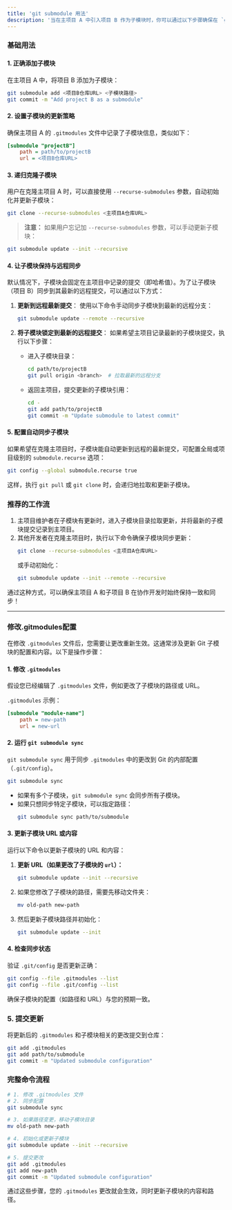 ```yaml
---
title: 'git submodule 用法'
description: '当在主项目 A 中引入项目 B 作为子模块时，你可以通过以下步骤确保在 `git clone` 主项目 A 时，项目 B 能够同步更新并初始化。'
---
```


### 基础用法

#### 1. **正确添加子模块**
在主项目 A 中，将项目 B 添加为子模块：
```bash
git submodule add <项目B仓库URL> <子模块路径>
git commit -m "Add project B as a submodule"
```

#### 2. **设置子模块的更新策略**
确保主项目 A 的 `.gitmodules` 文件中记录了子模块信息，类似如下：
```ini
[submodule "projectB"]
    path = path/to/projectB
    url = <项目B仓库URL>
```

#### 3. **递归克隆子模块**
用户在克隆主项目 A 时，可以直接使用 `--recurse-submodules` 参数，自动初始化并更新子模块：
```bash
git clone --recurse-submodules <主项目A仓库URL>
```

> **注意：** 如果用户忘记加 `--recurse-submodules` 参数，可以手动更新子模块：
```bash
git submodule update --init --recursive
```

#### 4. **让子模块保持与远程同步**
默认情况下，子模块会固定在主项目中记录的提交（即哈希值）。为了让子模块（项目 B）同步到其最新的远程提交，可以通过以下方式：

1. **更新到远程最新提交**：
   使用以下命令手动同步子模块到最新的远程分支：
   ```bash
   git submodule update --remote --recursive
   ```

2. **将子模块锁定到最新的远程提交**：
   如果希望主项目记录最新的子模块提交，执行以下步骤：
   - 进入子模块目录：
     ```bash
     cd path/to/projectB
     git pull origin <branch>  # 拉取最新的远程分支
     ```
   - 返回主项目，提交更新的子模块引用：
     ```bash
     cd -
     git add path/to/projectB
     git commit -m "Update submodule to latest commit"
     ```

#### 5. **配置自动同步子模块**
如果希望在克隆主项目时，子模块能自动更新到远程的最新提交，可配置全局或项目级别的 `submodule.recurse` 选项：

```bash
git config --global submodule.recurse true
```

这样，执行 `git pull` 或 `git clone` 时，会递归地拉取和更新子模块。

### 推荐的工作流
1. 主项目维护者在子模块有更新时，进入子模块目录拉取更新，并将最新的子模块提交记录到主项目。
2. 其他开发者在克隆主项目时，执行以下命令确保子模块同步更新：
   ```bash
   git clone --recurse-submodules <主项目A仓库URL>
   ```
   或手动初始化：
   ```bash
   git submodule update --init --remote --recursive
   ```

通过这种方式，可以确保主项目 A 和子项目 B 在协作开发时始终保持一致和同步！

---

### 修改.gitmodules配置

在修改 `.gitmodules` 文件后，您需要让更改重新生效。这通常涉及更新 Git 子模块的配置和内容。以下是操作步骤：

#### **1. 修改 `.gitmodules`**
假设您已经编辑了 `.gitmodules` 文件，例如更改了子模块的路径或 URL。

`.gitmodules` 示例：
```ini
[submodule "module-name"]
    path = new-path
    url = new-url
```

#### **2. 运行 `git submodule sync`**
`git submodule sync` 用于同步 `.gitmodules` 中的更改到 Git 的内部配置（`.git/config`）。

```bash
git submodule sync
```

- 如果有多个子模块，`git submodule sync` 会同步所有子模块。
- 如果只想同步特定子模块，可以指定路径：
  ```bash
  git submodule sync path/to/submodule
  ```

#### **3. 更新子模块 URL 或内容**
运行以下命令以更新子模块的 URL 和内容：

1. **更新 URL（如果更改了子模块的 `url`）：**
   ```bash
   git submodule update --init --recursive
   ```

2. 如果您修改了子模块的路径，需要先移动文件夹：
   ```bash
   mv old-path new-path
   ```

3. 然后更新子模块路径并初始化：
   ```bash
   git submodule update --init
   ```

#### **4. 检查同步状态**
验证 `.git/config` 是否更新正确：
```bash
git config --file .gitmodules --list
git config --file .git/config --list
```

确保子模块的配置（如路径和 URL）与您的预期一致。

### **5. 提交更新**
将更新后的 `.gitmodules` 和子模块相关的更改提交到仓库：

```bash
git add .gitmodules
git add path/to/submodule
git commit -m "Updated submodule configuration"
```

### **完整命令流程**
```bash
# 1. 修改 .gitmodules 文件
# 2. 同步配置
git submodule sync

# 3. 如果路径变更，移动子模块目录
mv old-path new-path

# 4. 初始化或更新子模块
git submodule update --init --recursive

# 5. 提交更改
git add .gitmodules
git add new-path
git commit -m "Updated submodule configuration"
```

通过这些步骤，您的 `.gitmodules` 更改就会生效，同时更新子模块的内容和路径。
